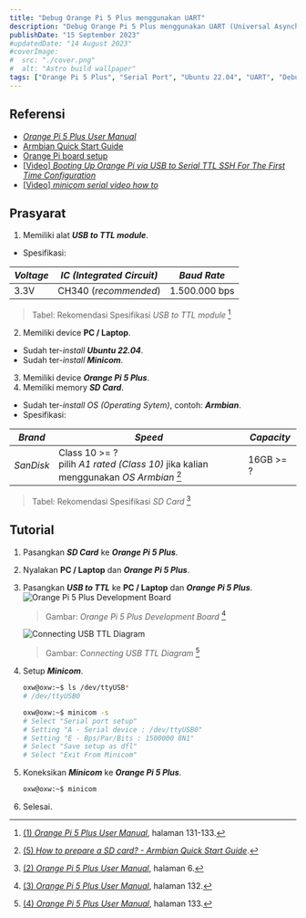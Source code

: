 ```yaml
---
title: "Debug Orange Pi 5 Plus menggunakan UART"
description: "Debug Orange Pi 5 Plus menggunakan UART (Universal Asynchronous Receiver / Transmitter) / Serial Port di Ubuntu 22.04"
publishDate: "15 September 2023"
#updatedDate: "14 August 2023"
#coverImage:
#  src: "./cover.png"
#  alt: "Astro build wallpaper"
tags: ["Orange Pi 5 Plus", "Serial Port", "Ubuntu 22.04", "UART", "Debug"]
---
```


## Referensi
* [_Orange Pi 5 Plus User Manual_](https://drive.google.com/file/d/1enrNSQLKco86w7mUOBl6wU4exos6OMD1/view)
* [Armbian Quick Start Guide](https://docs.armbian.com/User-Guide_Getting-Started)
* [Orange Pi board setup](https://uthings.uniud.it/orange-pi-board-setup)
* [[Video] _Booting Up Orange Pi via USB to Serial TTL SSH For The First Time Configuration_](https://www.youtube.com/watch?v=kS1x6nrnnK0)
* [[Video] _minicom serial video how to_](https://www.youtube.com/watch?v=0tCOEO3LCC8)

## Prasyarat
1. Memiliki alat **_USB to TTL module_**. <UserMention name="Halim" />
  * Spesifikasi:

   | _Voltage_   | _IC (Integrated Circuit)_   | _Baud Rate_   |
   |-------------|-----------------------------|---------------|
   | 3.3V        | CH340 (_recommended_)       | 1.500.000 bps |
   > Tabel: Rekomendasi Spesifikasi _USB to TTL module_ [^1]
2. Memiliki device **PC / Laptop**.
  * Sudah ter-_install_ **_Ubuntu 22.04_**.
  * Sudah ter-_install_ **_Minicom_**.
3. Memiliki device **_Orange Pi 5 Plus_**.
4. Memiliki memory **_SD Card_**.
  * Sudah ter-_install_ _OS (Operating Sytem)_, contoh: **_Armbian_**.
  * Spesifikasi:

   | _Brand_   | _Speed_                                                                                | _Capacity_   |
   |-----------|----------------------------------------------------------------------------------------|--------------|
   | _SanDisk_ | Class 10 >= ?<br/>pilih _A1 rated (Class 10)_ jika kalian menggunakan _OS Armbian_ [^5] | 16GB >= ?    |
   > Tabel: Rekomendasi Spesifikasi _SD Card_ [^2]

## Tutorial
1. Pasangkan **_SD Card_** ke **_Orange Pi 5 Plus_**.
2. Nyalakan **PC / Laptop** dan **_Orange Pi 5 Plus_**.
3. Pasangkan **_USB to TTL_** ke **PC / Laptop** dan **_Orange Pi 5 Plus_**.
   ![_Orange Pi 5 Plus Development Board_](./orange-pi-dev-board.png "[s](asdasd)")
   > Gambar: _Orange Pi 5 Plus Development Board_ [^3]

   ![_Connecting USB TTL Diagram_](./diagram-connecting-usb-ttl.png)
   > Gambar: _Connecting USB TTL Diagram_ [^4]
4. Setup **_Minicom_**.
   ```bash
   oxw@oxw:~$ ls /dev/ttyUSB*
   # /dev/ttyUSB0

   oxw@oxw:~$ minicom -s
   # Select "Serial port setup"
   # Setting "A - Serial device : /dev/ttyUSB0"
   # Setting "E - Bps/Par/Bits : 1500000 8N1"
   # Select "Save setup as dfl"
   # Select "Exit From Minicom"
   ```
5. Koneksikan **_Minicom_** ke **_Orange Pi 5 Plus_**.
   ```bash
   oxw@oxw:~$ minicom
   ```
6. Selesai.


[^1]: [(1) _Orange Pi 5 Plus User Manual_](https://drive.google.com/file/d/1enrNSQLKco86w7mUOBl6wU4exos6OMD1/view), halaman 131-133.
[^2]: [(2) _Orange Pi 5 Plus User Manual_](https://drive.google.com/file/d/1enrNSQLKco86w7mUOBl6wU4exos6OMD1/view), halaman 6.
[^3]: [(3) _Orange Pi 5 Plus User Manual_](https://drive.google.com/file/d/1enrNSQLKco86w7mUOBl6wU4exos6OMD1/view), halaman 132.
[^4]: [(4) _Orange Pi 5 Plus User Manual_](https://drive.google.com/file/d/1enrNSQLKco86w7mUOBl6wU4exos6OMD1/view), halaman 133.
[^5]: [(5) _How to prepare a SD card? - Armbian Quick Start Guide_](https://docs.armbian.com/User-Guide_Getting-Started/#how-to-prepare-a-sd-card).



